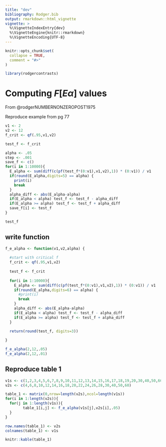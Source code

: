 ```yaml
---
title: "dev"
bibliography: Rodger.bib
output: rmarkdown::html_vignette
vignette: >
  %\VignetteIndexEntry{dev}
  %\VignetteEngine{knitr::rmarkdown}
  %\VignetteEncoding{UTF-8}
---
```


```r
knitr::opts_chunk$set(
  collapse = TRUE,
  comment = "#>"
)
```

```r
library(rodgercontrasts)
```

# Computing $F[E\alpha]$ values

From @rodgerNUMBERNONZEROPOST1975

Reproduce example from pg 77

```r

v1 <- 2
v2 <- 12
f_crit <- qf(.95,v1,v2)

test_f <- f_crit

alpha <- .05
step <- .001
save_f <- c()
for(i in 1:10000){
  E_alpha <- sum(diff(c(pf(test_f*(0:v1),v1,v2),1)) * (0:v1)) / v1
  if(round(E_alpha,digits=5) == alpha) {
    print(i)
    break
  }
  alpha_diff <- abs(E_alpha-alpha)
  if(E_alpha < alpha) test_f <- test_f - alpha_diff
  if(E_alpha >= alpha) test_f <- test_f + alpha_diff
  save_f[i] <- test_f
}

test_f

```

## write function

```r

f_e_alpha <- function(v1,v2,alpha) {
  
  #start with critical f
  f_crit <- qf(.95,v1,v2)
  
  test_f <- f_crit
  
  for(i in 1:10000){
    E_alpha <- sum(diff(c(pf(test_f*(0:v1),v1,v2),1)) * (0:v1)) / v1
    if(round(E_alpha,digits=6) == alpha) {
      #print(i)
      break
    }
    alpha_diff <- abs(E_alpha-alpha)
    if(E_alpha < alpha) test_f <- test_f - alpha_diff
    if(E_alpha >= alpha) test_f <- test_f + alpha_diff
  }

  return(round(test_f, digits=3))
  
}

f_e_alpha(2,12,.05)
f_e_alpha(2,12,.01)

```

## Reproduce table 1

```r

v1s <- c(1,2,3,4,5,6,7,8,9,10,11,12,13,14,15,16,17,18,19,20,30,40,50,60)
v2s <- c(4,6,8,10,12,14,16,18,20,22,24,26,28,30,40,50,60)

table_1 <- matrix(0,nrow=length(v2s),ncol=length(v1s))
for(i in 1:length(v2s)){
  for(j in 1:length(v1s)){
        table_1[i,j] <- f_e_alpha(v1s[j],v2s[i],.05)
  }
}

row.names(table_1) <- v2s
colnames(table_1) <- v1s

knitr::kable(table_1)

```



